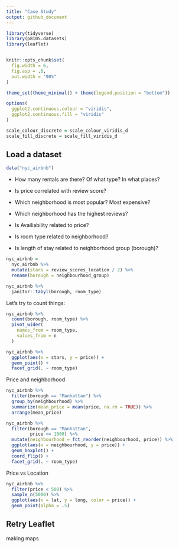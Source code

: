 ```yaml
---
title: "Case Study"
output: github_document
---
```


```r
library(tidyverse)
library(p8105.datasets)
library(leaflet)


knitr::opts_chunk$set(
  fig.width = 6,
  fig.asp = .6,
  out.width = "90%"
)

theme_set(theme_minimal() + theme(legend.position = "bottom"))

options(
  ggplot2.continuous.colour = "viridis",
  ggplot2.continuous.fill = "viridis"
)

scale_colour_discrete = scale_colour_viridis_d
scale_fill_discrete = scale_fill_viridis_d

```

## Load a dataset

```r
data("nyc_airbnb")
```

* How many rentals are there? Of what type? In what places? 

* Is price correlated with review score? 
* Which neighborhood is most popular? Most expensive? 
* Which neighborhood has the highest reviews? 
* Is Availiability related to price?
* Is room type related to neighborhood? 
* Is length of stay related to neighborhood group (borough)? 

```r
nyc_airbnb = 
  nyc_airbnb %>% 
  mutate(stars = review_scores_location / 2) %>% 
  rename(borough = neighbourhood_group)
```

```r
nyc_airbnb %>% 
  janitor::tabyl(borough, room_type)
```
 
Let's try to count things: 

```r
nyc_airbnb %>% 
  count(borough, room_type) %>% 
  pivot_wider(
    names_from = room_type, 
    values_from = n
  )
```

```r
nyc_airbnb %>% 
  ggplot(aes(x = stars, y = price)) +
  geom_point() +
  facet_grid(. ~ room_type)

```

Price and neighborhood

```r
nyc_airbnb %>% 
  filter(borough == "Manhattan") %>% 
  group_by(neighbourhood) %>% 
  summarize(mean_price = mean(price, na.rm = TRUE)) %>% 
  arrange(mean_price)

nyc_airbnb %>% 
  filter(borough == "Manhattan",
         price <= 1000) %>% 
  mutate(neighbourhood = fct_reorder(neighbourhood, price)) %>% 
  ggplot(aes(x = neighbourhood, y = price)) +
  geom_boxplot() +
  coord_flip() +
  facet_grid(. ~ room_type)
```

Price vs Location

```r
nyc_airbnb %>% 
  filter(price < 500) %>% 
  sample_n(5000) %>%  
  ggplot(aes(x = lat, y = long, color = price)) +
  geom_point(alpha = .5)
```

## Retry Leaflet

making maps

```r

```

